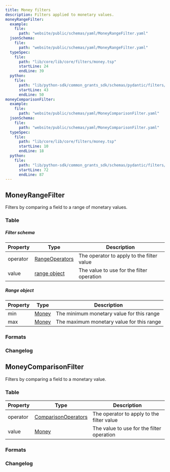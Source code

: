 ```yaml
---
title: Money filters
description: Filters applied to monetary values.
moneyRangeFilter:
  example:
    file:
      path: "website/public/schemas/yaml/MoneyRangeFilter.yaml"
  jsonSchema:
    file:
      path: "website/public/schemas/yaml/MoneyRangeFilter.yaml"
  typeSpec:
    file:
      path: "lib/core/lib/core/filters/money.tsp"
      startLine: 24
      endLine: 39
  python:
    file:
      path: "lib/python-sdk/common_grants_sdk/schemas/pydantic/filters/money.py"
      startLine: 43
      endLine: 50
moneyComparisonFilter:
  example:
    file:
      path: "website/public/schemas/yaml/MoneyComparisonFilter.yaml"
  jsonSchema:
    file:
      path: "website/public/schemas/yaml/MoneyComparisonFilter.yaml"
  typeSpec:
    file:
      path: "lib/core/lib/core/filters/money.tsp"
      startLine: 10
      endLine: 18
  python:
    file:
      path: "lib/python-sdk/common_grants_sdk/schemas/pydantic/filters/money.py"
      startLine: 72
      endLine: 87
---
```



## MoneyRangeFilter

Filters by comparing a field to a range of monetary values.

### Table

##### Filter schema

| Property | Type                                                    | Description                               |
| -------- | ------------------------------------------------------- | ----------------------------------------- |
| operator | [RangeOperators](/protocol/filters/base#rangeoperators) | The operator to apply to the filter value |
| value    | [range object](#range-object)                           | The value to use for the filter operation |

##### Range object

| Property | Type                             | Description                               |
| -------- | -------------------------------- | ----------------------------------------- |
| min      | [Money](/protocol/fields/money/) | The minimum monetary value for this range |
| max      | [Money](/protocol/fields/money/) | The maximum monetary value for this range |

### Formats

<SchemaFormatTabs
  example={frontmatter.moneyRangeFilter.example}
  jsonSchema={frontmatter.moneyRangeFilter.jsonSchema}
  typeSpec={frontmatter.moneyRangeFilter.typeSpec}
  python={frontmatter.moneyRangeFilter.python}
/>

### Changelog

<SchemaChangelog schema="MoneyRangeFilter" />

## MoneyComparisonFilter

Filters by comparing a field to a monetary value.

### Table

| Property | Type                                                              | Description                               |
| -------- | ----------------------------------------------------------------- | ----------------------------------------- |
| operator | [ComparisonOperators](/protocol/filters/base#comparisonoperators) | The operator to apply to the filter value |
| value    | [Money](/protocol/fields/money/)                                  | The value to use for the filter operation |

### Formats

<SchemaFormatTabs
  example={frontmatter.moneyComparisonFilter.example}
  jsonSchema={frontmatter.moneyComparisonFilter.jsonSchema}
  typeSpec={frontmatter.moneyComparisonFilter.typeSpec}
  python={frontmatter.moneyComparisonFilter.python}
/>

### Changelog

<SchemaChangelog schema="MoneyComparisonFilter" />
